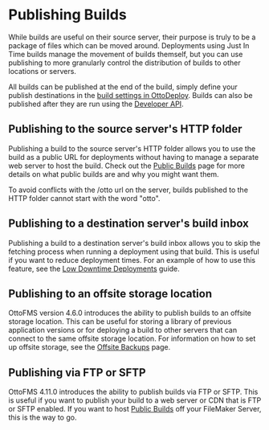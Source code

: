 
# Publishing Builds

While builds are useful on their source server, their purpose is truly to be a package of files which can be moved around. Deployments using Just In Time builds manage the movement of builds themself, but you can use publishing to more granularly control the distribution of builds to other locations or servers.

All builds can be published at the end of the build, simply define your publish destinations in the [build settings in OttoDeploy](/ottodeploy-features/builds#publish-build). Builds can also be published after they are run using the [Developer API](/concepts/developer-api).

## Publishing to the source server's HTTP folder

Publishing a build to the source server's HTTP folder allows you to use the build as a public URL for deployments without having to manage a separate web server to host the build. Check out the [Public Builds](/concepts/builds/public-builds) page for more details on what public builds are and why you might want them.

<Callout type="info">
  To avoid conflicts with the /otto url on the server, builds published to the
  HTTP folder cannot start with the word "otto".
</Callout>

## Publishing to a destination server's build inbox

Publishing a build to a destination server's build inbox allows you to skip the fetching process when running a deployment using that build. This is useful if you want to reduce deployment times. For an example of how to use this feature, see the [Low Downtime Deployments](/guides/deployment-patterns/low-downtime) guide.

## Publishing to an offsite storage location

OttoFMS version 4.6.0 introduces the ability to publish builds to an offsite storage location. This can be useful for storing a library of previous application versions or for deploying a build to other servers that can connect to the same offsite storage location. For information on how to set up offsite storage, see the [Offsite Backups](/concepts/backups#offsite-backups) page.

## Publishing via FTP or SFTP

OttoFMS 4.11.0 introduces the ability to publish builds via FTP or SFTP. This is useful if you want to publish your build to a web server or CDN that is FTP or SFTP enabled. If you want to host [Public Builds](/concepts/builds/public-builds) off your FileMaker Server, this is the way to go.
